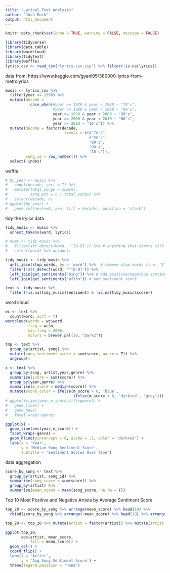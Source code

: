 ```yaml
---
title: "Lyrical Text Analysis"
author: "Josh Mark"
output: html_document
---
```


```r
knitr::opts_chunk$set(echo = TRUE, warning = FALSE, message = FALSE)
```

```r
library(tidyverse)
library(data.table)
library(wordcloud)
library(tidytext)
library(waffle)
lyrics_csv <- read_csv("lyrics.csv.zip") %>% filter(!is.na(lyrics))
```

data from: https://www.kaggle.com/gyani95/380000-lyrics-from-metrolyrics 


```r
music <- lyrics_csv %>% 
  filter(year >= 1990) %>% 
  mutate(decade = 
           case_when(#year >= 1970 & year < 1980 ~ "70's", 
                     #year >= 1980 & year < 1990 ~ "80's", 
                     year >= 1990 & year < 2000 ~ "90's", 
                     year >= 2000 & year < 2010 ~ "00's", 
                     year >= 2010 ~ "10's")) %>% 
  mutate(decade = factor(decade, 
                          levels = c(#"70's",
                                     #"80's",
                                     "90's",
                                     "00's", 
                                     "10's")), 
         song_id = row_number()) %>% 
  select(-index)
```

waffle 
```r
# by_year <- music %>% 
#   count(decade, sort = T) %>% 
#   mutate(total_songs = sum(n), 
#          song_pct = n / total_songs) %>% 
#   select(decade, n)
# ggplot(by_year) + 
#   geom_col(aes(x=0, y=n, fill = decade), position = 'stack')
```


tidy the lryics data
```r
tidy_music <- music %>% 
  unnest_tokens(word, lyrics)

# nums <- tidy_music %>% 
#   filter(str_detect(word, '^[0-9]')) %>% # anything that starts with a number
#   select(word) %>% unique()

tidy_music <- tidy_music %>% 
  anti_join(stop_words, by = 'word') %>%  # remove stop words (i.e. "I", "a", "the", etc.)
  filter(!str_detect(word, '^[0-9]')) %>% 
  left_join(get_sentiments("bing")) %>% # add positive/negative sentiment
  left_join(get_sentiments("afinn")) # add sentiment score

text <- tidy_music %>% 
  filter(!is.na(tidy_music$sentiment) & !is.na(tidy_music$score))
```


word cloud 
```r
wc <- text %>% 
  count(word, sort = T)
wordcloud(words = wc$word, 
          freq = wc$n, 
          min.freq = 2000, 
          colors = brewer.pal(10, "Dark2"))
```

```r
tmp <- text %>% 
  group_by(artist, song) %>% 
  mutate(song_sentiment_score = sum(score, na.rm = T)) %>% 
  ungroup()
```

```r
x <- text %>% 
  group_by(song, artist,year,genre) %>% 
  summarise(score = sum(score)) %>% 
  group_by(year,genre) %>% 
  summarise(m_score = median(score)) %>% 
  mutate(score_color = ifelse(m_score > 0, 'blue', 
                              ifelse(m_score < 0, 'darkred', 'grey')))
# ggplot(x,aes(year,m_score,fill=genre)) + 
#   geom_line() + 
#   geom_hex()
#   facet_wrap(~genre)

ggplot(x) + 
  geom_line(aes(year,m_score)) + 
  facet_wrap(~genre) + 
  geom_hline(yintercept = 0, alpha = .5, color = 'darkred') + 
  labs(x = 'Year',
       y = 'Median Song Sentiment Score',
       subtitle = 'Sentiment Scores Over Time')
```

data aggregation
```r
score_by_song <- text %>% 
  group_by(artist, song_id) %>% 
  summarise(song_score = sum(score)) %>% 
  group_by(artist) %>% 
  summarise(mean_score = mean(song_score, na.rm = T))
```

Top 10 Most Positive and Negative Artists by Average Sentiment Score
```r
top_20 <- score_by_song %>% arrange(mean_score) %>% head(10) %>% 
  rbind(score_by_song %>% arrange(-mean_score) %>% head(10) %>% arrange(mean_score))

top_20 <- top_20 %>% mutate(artist = factor(artist)) %>% mutate(artist = fct_relevel(artist, top_20$artist))

ggplot(top_20, 
       aes(artist, mean_score, 
           fill = mean_score)) + 
  geom_col() + 
  coord_flip() + 
  labs(x = 'Artist',
       y = 'Avg Song Sentiment Score') + 
  theme(legend.position = "none")
```

